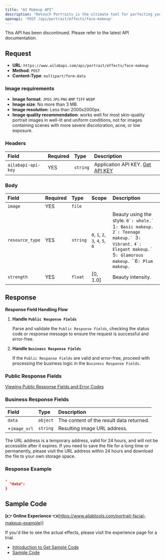 ```yaml
---
title: "AI Makeup API"
description: "Retouch Portraits is the ultimate tool for perfecting your photos with ease. Our advanced image processing technology offers a range of features such as sharpening, skin tone whitening, face slimming, facial features adjustment, spot and acne treatment, AI face slimming, and AI makeup—all with just one click! Reduce the time spent editing photos, and achieve professional results without the hassle. With Retouch Portraits, your photos will look flawless."
openapi: 'POST /api/portrait/effects/face-makeup'
---
```


<Danger>
This API has been discontinued. Please refer to the latest API documentation.
</Danger>

## Request

- **URL**: `https://www.ailabapi.com/api/portrait/effects/face-makeup`
- **Method**: `POST`
- **Content-Type**: `multipart/form-data`

### Image requirements

- **Image format**: `JPEG` `JPG` `PNG` `BMP` `TIFF` `WEBP`
- **Image size**: No more than 3 MB.
- **Image resolution**: Less than 2000x2000px.
- **Image quality recommendation**: works well for most skin-quality portrait images in well-lit and uniform conditions, not for images containing scenes with more severe discoloration, acne, or low exposure.

### Headers

| Field              | Required | Type     | Description                                        |
|:-------------------|:---------|:---------|:---------------------------------------------------|
| `ailabapi-api-key` | YES      | `string` | Application API KEY. [Get API KEY](/docs/get-api-key) |

### Body

| Field           | Required | Type     | Scope                                                                                      | Description                                                                                                                                                                                                            |
|:----------------|:---------|:---------|:-------------------------------------------------------------------------------------------|:-----------------------------------------------------------------------------------------------------------------------------------------------------------------------------------------------------------------------|
| `image`         | YES      | `file`   |                                                                                            |                                                                                                                                                                                                                        |
| `resource_type` | YES      | `string` | ``0``, ``1``, ``2``, ``3``, ``4``, ``5``, ``6`` | Beauty using the style. ``0`: whole.` ``1`: Basic makeup.` ``2`: Teenage makeup.` ``3`: Vibrant.` ``4`: Elegant makeup.` ``5`: Glamorous makeup.` ``6`: Plum makeup.` |
| `strength`      | YES      | `float`  | [0, 1.0]                                                                                   | Beauty intensity.                                                                                                                                                                                                      |

## Response

**Response Field Handling Flow**

1. **Handle `Public Response Fields`**

   Parse and validate the `Public Response Fields`, checking the status code or response message to ensure the request is successful and error-free.

2. **Handle `Business Response Fields`**

   If the `Public Response Fields` are valid and error-free, proceed with processing the business logic in the `Business Response Fields`.

### Public Response Fields

<a href="/docs/response-description" target="_blank">Viewing Public Response Fields and Error Codes</a>

### Business Response Fields

| Field        | Type     | Description                              |
|:-------------|:---------|:-----------------------------------------|
| `data`       | `object` | The content of the result data returned. |
| +`image_url` | `string` | Resulting image URL address.             |

The URL address is a temporary address, valid for 24 hours, and will not be accessible after it expires. If you need to save the file for a long time or permanently, please visit the URL address within 24 hours and download the file to your own storage space.

### Response Example

```json
,
  "data":           
}
```

## Sample Code

**[👉 Online Experience 👈**(https://www.ailabtools.com/portrait-facial-makeup-example)]

If you'd like to see the actual effects, please visit the experience page for a trial.

- [Introduction to Get Sample Code](get-sample-code)
- [Sample Code][PostmanURL]

[PostmanURL]: https://documenter.getpostman.com/view/26387069/2s93JxqgHE#3fd6a644-a1e7-438b-a898-460c06398519